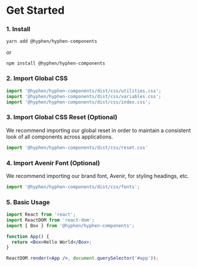 
<Meta title="About/Get Started" />

# Get Started

### 1. Install

`yarn add @hyphen/hyphen-components`

or

`npm install @hyphen/hyphen-components`

### 2. Import Global CSS

```jsx
import '@hyphen/hyphen-components/dist/css/utilities.css';
import '@hyphen/hyphen-components/dist/css/variables.css';
import '@hyphen/hyphen-components/dist/css/index.css';
```

### 3. Import Global CSS Reset (Optional)

We recommend importing our global reset in order to maintain a consistent
look of all components across applications.

```jsx
import '@hyphen/hyphen-components/dist/css/reset.css'
```

### 4. Import Avenir Font (Optional)

We recommend importing our brand font, Avenir, for styling headings, etc.

```jsx
import '@hyphen/hyphen-components/dist/css/fonts';
```

### 5. Basic Usage

```jsx
import React from 'react';
import ReactDOM from 'react-dom';
import { Box } from '@hyphen/hyphen-components';

function App() {
  return <Box>Hello World</Box>;
}

ReactDOM.render(<App />, document.querySelector('#app'));
```

